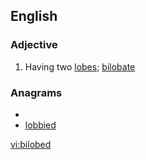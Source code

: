 ==English==

===Adjective===
{{en-adj|-}}

# Having two [[lobes]]; [[bilobate]]

===Anagrams===
* {{alphagram|bbdeilo}}
* [[lobbied#English|lobbied]]


[[vi:bilobed]]